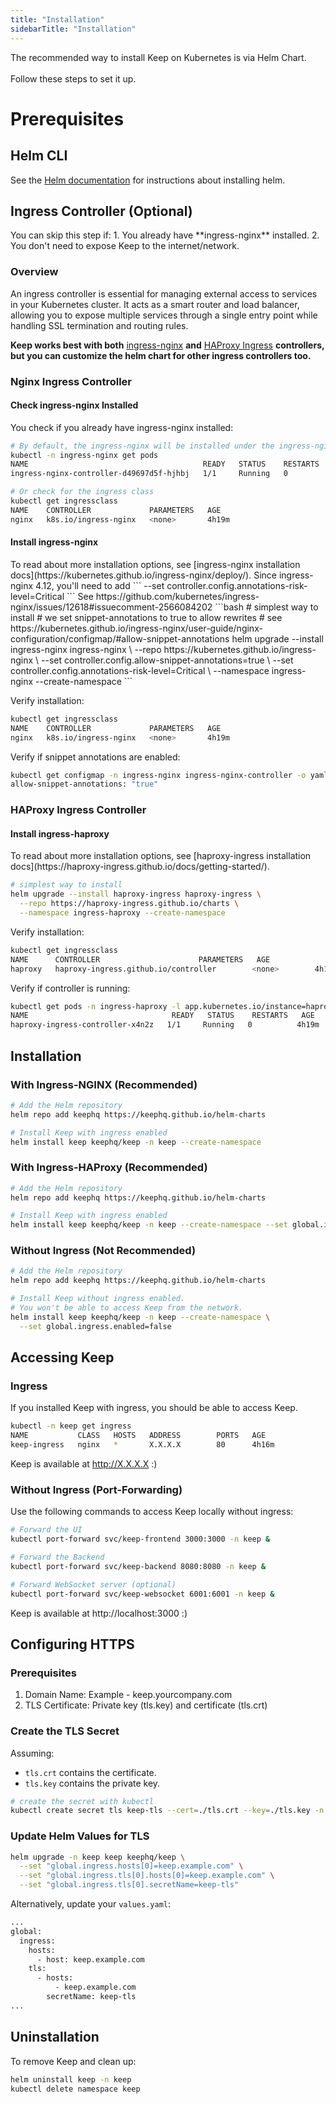 ```yaml
---
title: "Installation"
sidebarTitle: "Installation"
---
```


<Tip>
The recommended way to install Keep on Kubernetes is via Helm Chart. <br></br>
Follow these steps to set it up.
</Tip>

# Prerequisites

## Helm CLI
See the [Helm documentation](https://helm.sh/docs/intro/install/) for instructions about installing helm.

## Ingress Controller (Optional)
<Info>
You can skip this step if:
1. You already have **ingress-nginx** installed.
2. You don't need to expose Keep to the internet/network.
</Info>

### Overview
An ingress controller is essential for managing external access to services in your Kubernetes cluster. It acts as a smart router and load balancer, allowing you to expose multiple services through a single entry point while handling SSL termination and routing rules.



**Keep works best with both** [ingress-nginx](https://github.com/kubernetes/ingress-nginx) **and** [HAProxy Ingress](https://haproxy-ingress.github.io/) **controllers, but you can customize the helm chart for other ingress controllers too.**


### Nginx Ingress Controller

#### Check ingress-nginx Installed
You check if you already have ingress-nginx installed:
```bash
# By default, the ingress-nginx will be installed under the ingress-nginx namespace
kubectl -n ingress-nginx get pods
NAME                                       READY   STATUS    RESTARTS   AGE
ingress-nginx-controller-d49697d5f-hjhbj   1/1     Running   0          4h19m

# Or check for the ingress class
kubectl get ingressclass
NAME    CONTROLLER             PARAMETERS   AGE
nginx   k8s.io/ingress-nginx   <none>       4h19m

```

#### Install ingress-nginx
<Info>
To read about more installation options, see [ingress-nginx installation docs](https://kubernetes.github.io/ingress-nginx/deploy/).
</Info>
<Tip>
Since ingress-nginx 4.12, you'll need to add
```
--set controller.config.annotations-risk-level=Critical
```
See https://github.com/kubernetes/ingress-nginx/issues/12618#issuecomment-2566084202
</Tip>
```bash
# simplest way to install
# we set snippet-annotations to true to allow rewrites
#   see https://kubernetes.github.io/ingress-nginx/user-guide/nginx-configuration/configmap/#allow-snippet-annotations
helm upgrade --install ingress-nginx ingress-nginx \
  --repo https://kubernetes.github.io/ingress-nginx \
  --set controller.config.allow-snippet-annotations=true \
  --set controller.config.annotations-risk-level=Critical \
  --namespace ingress-nginx --create-namespace
```

Verify installation:
```bash
kubectl get ingressclass
NAME    CONTROLLER             PARAMETERS   AGE
nginx   k8s.io/ingress-nginx   <none>       4h19m
```

Verify if snippet annotations are enabled:
```bash
kubectl get configmap -n ingress-nginx ingress-nginx-controller -o yaml | grep allow-snippet-annotations
allow-snippet-annotations: "true"
```

### HAProxy Ingress Controller

#### Install ingress-haproxy
<Info>
To read about more installation options, see [haproxy-ingress installation docs](https://haproxy-ingress.github.io/docs/getting-started/).
</Info>

```bash
# simplest way to install
helm upgrade --install haproxy-ingress haproxy-ingress \
  --repo https://haproxy-ingress.github.io/charts \
  --namespace ingress-haproxy --create-namespace
```

Verify installation:
```bash
kubectl get ingressclass
NAME      CONTROLLER                      PARAMETERS   AGE
haproxy   haproxy-ingress.github.io/controller        <none>        4h19m
```

Verify if controller is running:
```bash
kubectl get pods -n ingress-haproxy -l app.kubernetes.io/instance=haproxy-ingress
NAME                                READY   STATUS    RESTARTS   AGE
haproxy-ingress-controller-x4n2z   1/1     Running   0          4h19m
```

## Installation

### With Ingress-NGINX (Recommended)

```bash
# Add the Helm repository
helm repo add keephq https://keephq.github.io/helm-charts

# Install Keep with ingress enabled
helm install keep keephq/keep -n keep --create-namespace
```

### With Ingress-HAProxy (Recommended)

```bash
# Add the Helm repository
helm repo add keephq https://keephq.github.io/helm-charts

# Install Keep with ingress enabled
helm install keep keephq/keep -n keep --create-namespace --set global.ingress.className=haproxy
```

### Without Ingress (Not Recommended)

```bash
# Add the Helm repository
helm repo add keephq https://keephq.github.io/helm-charts

# Install Keep without ingress enabled.
# You won't be able to access Keep from the network.
helm install keep keephq/keep -n keep --create-namespace \
  --set global.ingress.enabled=false
```

## Accessing Keep

### Ingress
If you installed Keep with ingress, you should be able to access Keep.

```bash
kubectl -n keep get ingress
NAME           CLASS   HOSTS   ADDRESS        PORTS   AGE
keep-ingress   nginx   *       X.X.X.X        80      4h16m
```

Keep is available at http://X.X.X.X :)

### Without Ingress (Port-Forwarding)

Use the following commands to access Keep locally without ingress:
```bash
# Forward the UI
kubectl port-forward svc/keep-frontend 3000:3000 -n keep &

# Forward the Backend
kubectl port-forward svc/keep-backend 8080:8080 -n keep &

# Forward WebSocket server (optional)
kubectl port-forward svc/keep-websocket 6001:6001 -n keep &
```

Keep is available at http://localhost:3000 :)

## Configuring HTTPS

### Prerequisites
1. Domain Name: Example - keep.yourcompany.com
2. TLS Certificate: Private key (tls.key) and certificate (tls.crt)

### Create the TLS Secret

Assuming:
- `tls.crt` contains the certificate.
- `tls.key` contains the private key.

```bash
# create the secret with kubectl
kubectl create secret tls keep-tls --cert=./tls.crt --key=./tls.key -n keep
```

### Update Helm Values for TLS
```bash
helm upgrade -n keep keep keephq/keep \
  --set "global.ingress.hosts[0]=keep.example.com" \
  --set "global.ingress.tls[0].hosts[0]=keep.example.com" \
  --set "global.ingress.tls[0].secretName=keep-tls"
```



Alternatively, update your `values.yaml`:
```bash
...
global:
  ingress:
    hosts:
      - host: keep.example.com
    tls:
      - hosts:
          - keep.example.com
        secretName: keep-tls
...
```


## Uninstallation
To remove Keep and clean up:
```bash
helm uninstall keep -n keep
kubectl delete namespace keep
```
